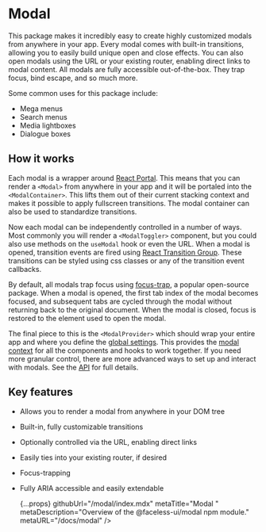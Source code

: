 
# Modal

This package makes it incredibly easy to create highly customized modals from anywhere in your app. Every modal comes with built-in transitions, allowing you to easily build unique open and close effects. You can also open modals using the URL or your existing router, enabling direct links to modal content. All modals are fully accessible out-of-the-box. They trap focus, bind escape, and so much more.

Some common uses for this package include:

- Mega menus
- Search menus
- Media lightboxes
- Dialogue boxes

## How it works

Each modal is a wrapper around [React Portal](https://reactjs.org/docs/portals.html). This means that you can render a `<Modal>` from anywhere in your app and it will be portaled into the `<ModalContainer>`. This lifts them out of their current stacking context and makes it possible to apply fullscreen transitions. The modal container can also be used to standardize transitions.

Now each modal can be independently controlled in a number of ways. Most commonly you will render a `<ModalToggler>` component, but you could also use methods on the `useModal` hook or even the URL. When a modal is opened, transition events are fired using [React Transition Group](https://reactcommunity.org/react-transition-group). These transitions can be styled using css classes or any of the transition event callbacks.

By default, all modals trap focus using [focus-trap](https://github.com/focus-trap/focus-trap), a popular open-source package. When a modal is opened, the first tab index of the modal becomes focused, and subsequent tabs are cycled through the modal without returning back to the original document. When the modal is closed, focus is restored to the element used to open the modal.

The final piece to this is the `<ModalProvider>` which should wrap your entire app and where you define the [global settings](/docs/modal/api#provider-props). This provides the [modal context](/docs/modal/api#context) for all the components and hooks to work together. If you need more granular control, there are more advanced ways to set up and interact with modals. See the [API](/docs/modal/api) for full details.

## Key features

- Allows you to render a modal from anywhere in your DOM tree
- Built-in, fully customizable transitions
- Optionally controlled via the URL, enabling direct links
- Easily ties into your existing router, if desired
- Focus-trapping
- Fully ARIA accessible and easily extendable

  {...props}
  githubUrl="/modal/index.mdx"
  metaTitle="Modal "
  metaDescription="Overview of the @faceless-ui/modal npm module."
  metaURL="/docs/modal"
/>
